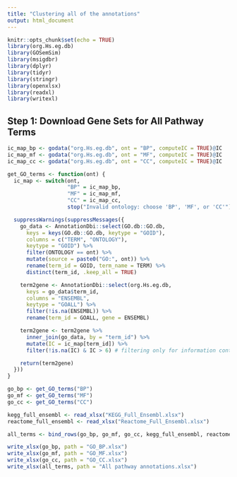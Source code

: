 ---
title: "Clustering all of the annotations"
output: html_document
---

```{r setup, include=FALSE}
knitr::opts_chunk$set(echo = TRUE)
library(org.Hs.eg.db)
library(GOSemSim)
library(msigdbr)
library(dplyr)
library(tidyr)
library(stringr)
library(openxlsx)
library(readxl)
library(writexl)
```

## Step 1: Download Gene Sets for All Pathway Terms

```{r}
ic_map_bp <- godata("org.Hs.eg.db", ont = "BP", computeIC = TRUE)@IC
ic_map_mf <- godata("org.Hs.eg.db", ont = "MF", computeIC = TRUE)@IC
ic_map_cc <- godata("org.Hs.eg.db", ont = "CC", computeIC = TRUE)@IC
```

```{r}
get_GO_terms <- function(ont) {
  ic_map <- switch(ont,
                   "BP" = ic_map_bp,
                   "MF" = ic_map_mf,
                   "CC" = ic_map_cc,
                   stop("Invalid ontology: choose 'BP', 'MF', or 'CC'"))

  suppressWarnings(suppressMessages({
    go_data <- AnnotationDbi::select(GO.db::GO.db,
      keys = keys(GO.db::GO.db, keytype = "GOID"),
      columns = c("TERM", "ONTOLOGY"),
      keytype = "GOID") %>%
      filter(ONTOLOGY == ont) %>%
      mutate(source = paste0("GO:", ont)) %>%
      rename(term_id = GOID, term_name = TERM) %>%
      distinct(term_id, .keep_all = TRUE)

    term2gene <- AnnotationDbi::select(org.Hs.eg.db,
      keys = go_data$term_id,
      columns = "ENSEMBL",
      keytype = "GOALL") %>%
      filter(!is.na(ENSEMBL)) %>%
      rename(term_id = GOALL, gene = ENSEMBL)

    term2gene <- term2gene %>%
      inner_join(go_data, by = "term_id") %>%
      mutate(IC = ic_map[term_id]) %>%
      filter(!is.na(IC) & IC > 6) # filtering only for information content (IC) over 6

    return(term2gene)
  }))
}

go_bp <- get_GO_terms("BP")
go_mf <- get_GO_terms("MF")
go_cc <- get_GO_terms("CC")

kegg_full_ensembl <- read_xlsx("KEGG_Full_Ensembl.xlsx")
reactome_full_ensembl <- read_xlsx("Reactome_Full_Ensembl.xlsx")

all_terms <- bind_rows(go_bp, go_mf, go_cc, kegg_full_ensembl, reactome_full_ensembl)
```

```{r}
write_xlsx(go_bp, path = "GO_BP.xlsx")
write_xlsx(go_mf, path = "GO_MF.xlsx")
write_xlsx(go_cc, path = "GO_CC.xlsx")
write_xlsx(all_terms, path = "All pathway annotations.xlsx")
```